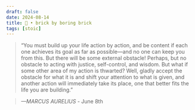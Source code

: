 ```yaml
---
draft: false 
date: 2024-08-14
title: 🗿 • brick by boring brick
tags: [stoic]
---
```


>  “You must build up your life action by action, and be content if each one achieves its goal as far as possible—and no one can keep you from this. But there will be some external obstacle! Perhaps, but no obstacle to acting with justice, self-control, and wisdom. But what if some other area of my action is thwarted? Well, gladly accept the obstacle for what it is and shift your attention to what is given, and another action will immediately take its place, one that better fits the life you are building.”

> *—MARCUS AURELIUS* - June 8th